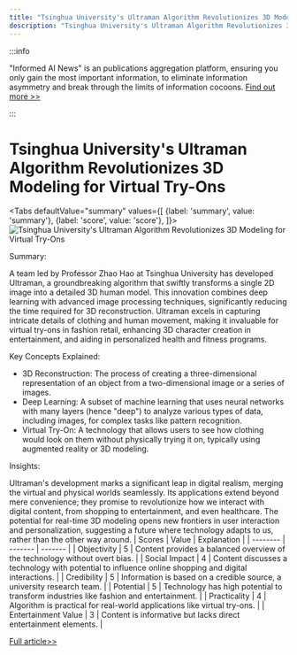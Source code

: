 ```yaml
---
title: "Tsinghua University's Ultraman Algorithm Revolutionizes 3D Modeling for Virtual Try-Ons"
description: "Tsinghua University's Ultraman Algorithm Revolutionizes 3D Modeling for Virtual Try-Ons"
---
```



:::info

"Informed AI News" is an publications aggregation platform, ensuring you only gain the most important information, to eliminate information asymmetry and break through the limits of information cocoons.  [Find out more >>](/docs/guides)

:::

# Tsinghua University's Ultraman Algorithm Revolutionizes 3D Modeling for Virtual Try-Ons


<Tabs
	defaultValue="summary"
	values={[
	{label: 'summary', value: 'summary'},
	{label: 'score', value: 'score'},
]}>
<TabItem value="summary">
<img
  src="https://image.informedainews.com/2024/06/10/Ar-CBF-1717983382-0.jpg"
  alt="Tsinghua University's Ultraman Algorithm Revolutionizes 3D Modeling for Virtual Try-Ons"
/>



Summary:

A team led by Professor Zhao Hao at Tsinghua University has developed Ultraman, a groundbreaking algorithm that swiftly transforms a single 2D image into a detailed 3D human model. This innovation combines deep learning with advanced image processing techniques, significantly reducing the time required for 3D reconstruction. Ultraman excels in capturing intricate details of clothing and human movement, making it invaluable for virtual try-ons in fashion retail, enhancing 3D character creation in entertainment, and aiding in personalized health and fitness programs.

Key Concepts Explained:

- 3D Reconstruction: The process of creating a three-dimensional representation of an object from a two-dimensional image or a series of images.
- Deep Learning: A subset of machine learning that uses neural networks with many layers (hence "deep") to analyze various types of data, including images, for complex tasks like pattern recognition.
- Virtual Try-On: A technology that allows users to see how clothing would look on them without physically trying it on, typically using augmented reality or 3D modeling.

Insights:

Ultraman's development marks a significant leap in digital realism, merging the virtual and physical worlds seamlessly. Its applications extend beyond mere convenience; they promise to revolutionize how we interact with digital content, from shopping to entertainment, and even healthcare. The potential for real-time 3D modeling opens new frontiers in user interaction and personalization, suggesting a future where technology adapts to us, rather than the other way around.
</TabItem>
<TabItem value="score">
	| Scores     | Value   | Explanation |
	| -------- | ------- | ------- |
	| Objectivity  | 5    | Content provides a balanced overview of the technology without overt bias.    |
	| Social Impact | 4     | Content discusses a technology with potential to influence online shopping and digital interactions.    |
	| Credibility    | 5    | Information is based on a credible source, a university research team.    |
	| Potential    | 5    | Technology has high potential to transform industries like fashion and entertainment.    |
	| Practicality    | 4    | Algorithm is practical for real-world applications like virtual try-ons.    |
	| Entertainment Value    | 3    | Content is informative but lacks direct entertainment elements.    |
</TabItem>
</Tabs>

[Full article>>](https://www.mittrchina.com/news/detail/13413)
